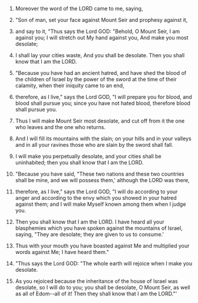 
1. Moreover the word of the LORD came to me, saying,

2. "Son of man, set your face against Mount Seir and prophesy against it,

3. and say to it, "Thus says the Lord GOD: "Behold, O Mount Seir, I am against you; I will stretch out My hand against you, And make you most desolate;

4. I shall lay your cities waste, And you shall be desolate. Then you shall know that I am the LORD.

5. "Because you have had an ancient hatred, and have shed the blood of the children of Israel by the power of the sword at the time of their calamity, when their iniquity came to an end,

6. therefore, as I live," says the Lord GOD, "I will prepare you for blood, and blood shall pursue you; since you have not hated blood, therefore blood shall pursue you.

7. Thus I will make Mount Seir most desolate, and cut off from it the one who leaves and the one who returns.

8. And I will fill its mountains with the slain; on your hills and in your valleys and in all your ravines those who are slain by the sword shall fall.

9. I will make you perpetually desolate, and your cities shall be uninhabited; then you shall know that I am the LORD.

10. "Because you have said, "These two nations and these two countries shall be mine, and we will possess them,' although the LORD was there,

11. therefore, as I live," says the Lord GOD, "I will do according to your anger and according to the envy which you showed in your hatred against them; and I will make Myself known among them when I judge you.

12. Then you shall know that I am the LORD. I have heard all your blasphemies which you have spoken against the mountains of Israel, saying, "They are desolate; they are given to us to consume.'

13. Thus with your mouth you have boasted against Me and multiplied your words against Me; I have heard them."

14. "Thus says the Lord GOD: "The whole earth will rejoice when I make you desolate.

15. As you rejoiced because the inheritance of the house of Israel was desolate, so I will do to you; you shall be desolate, O Mount Seir, as well as all of Edom--all of it! Then they shall know that I am the LORD."'


